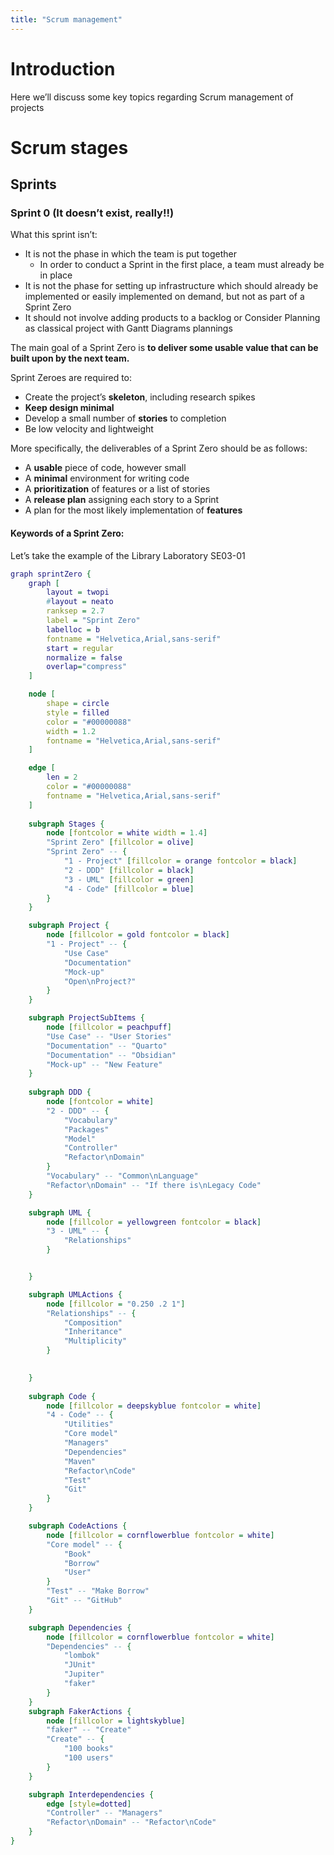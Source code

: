 ```yaml
---
title: "Scrum management"
---
```

# Introduction
Here we'll discuss some key topics regarding Scrum management of projects

# Scrum stages
## Sprints
### Sprint 0 (It doesn't exist, really!!)

What this sprint isn't:

- It is not the phase in which the team is put together
    - In order to conduct a Sprint in the first place, a team must already be in place
- It is not the phase for setting up infrastructure which should already be implemented or easily implemented on demand, but not as part of a Sprint Zero
- It should not involve adding products to a backlog or Consider Planning as classical project with Gantt Diagrams plannings

The main goal of a Sprint Zero is **to deliver some usable value that can be built upon by the next team.**

Sprint Zeroes are required to:

- Create the project's **skeleton**, including research spikes
- **Keep design minimal**
- Develop a small number of **stories** to completion
- Be low velocity and lightweight

More specifically, the deliverables of a Sprint Zero should be as follows:

- A **usable** piece of code, however small
- A **minimal** environment for writing code
- A **prioritization** of features or a list of stories
- A **release plan** assigning each story to a Sprint
- A plan for the most likely implementation of **features**

#### Keywords of a Sprint Zero:

Let's take the example of the Library Laboratory SE03-01
```dot
graph sprintZero {
    graph [
        layout = twopi
        #layout = neato
        ranksep = 2.7
        label = "Sprint Zero"
        labelloc = b
        fontname = "Helvetica,Arial,sans-serif"
        start = regular
        normalize = false
        overlap="compress"
    ]

    node [
        shape = circle
        style = filled
        color = "#00000088"
        width = 1.2
        fontname = "Helvetica,Arial,sans-serif"
    ]

    edge [
        len = 2
		color = "#00000088"
		fontname = "Helvetica,Arial,sans-serif"
    ]
    
    subgraph Stages {
        node [fontcolor = white width = 1.4]
        "Sprint Zero" [fillcolor = olive]
        "Sprint Zero" -- {
            "1 - Project" [fillcolor = orange fontcolor = black]
            "2 - DDD" [fillcolor = black]
            "3 - UML" [fillcolor = green]
            "4 - Code" [fillcolor = blue]
        }
    }

    subgraph Project {
        node [fillcolor = gold fontcolor = black]
        "1 - Project" -- {
            "Use Case"
            "Documentation"
            "Mock-up"
            "Open\nProject?"
        }
    }

    subgraph ProjectSubItems {
        node [fillcolor = peachpuff]
        "Use Case" -- "User Stories"
        "Documentation" -- "Quarto"
        "Documentation" -- "Obsidian"
        "Mock-up" -- "New Feature"
    }
    
    subgraph DDD {
        node [fontcolor = white]
        "2 - DDD" -- {
            "Vocabulary"
            "Packages"
            "Model"
            "Controller"
            "Refactor\nDomain"
        }
        "Vocabulary" -- "Common\nLanguage"
        "Refactor\nDomain" -- "If there is\nLegacy Code"
    }

    subgraph UML {
        node [fillcolor = yellowgreen fontcolor = black]
        "3 - UML" -- {
            "Relationships"
        }


    }

    subgraph UMLActions {
        node [fillcolor = "0.250 .2 1"]
        "Relationships" -- {
            "Composition"
            "Inheritance"
            "Multiplicity"
        }

        
    }
    
    subgraph Code {
        node [fillcolor = deepskyblue fontcolor = white]
        "4 - Code" -- {
            "Utilities"
            "Core model"
            "Managers"
            "Dependencies"
            "Maven"
            "Refactor\nCode"
            "Test"
            "Git"
        }
    }

    subgraph CodeActions {
        node [fillcolor = cornflowerblue fontcolor = white]
        "Core model" -- {
            "Book"
            "Borrow"
            "User"
        }
        "Test" -- "Make Borrow"
        "Git" -- "GitHub"
    }

    subgraph Dependencies {
        node [fillcolor = cornflowerblue fontcolor = white]
        "Dependencies" -- {
            "lombok"
            "JUnit"
            "Jupiter"
            "faker"
        }
    }
    subgraph FakerActions {
        node [fillcolor = lightskyblue]
        "faker" -- "Create"
        "Create" -- {
            "100 books"
            "100 users"
        }
    }

    subgraph Interdependencies {
        edge [style=dotted]
        "Controller" -- "Managers"
        "Refactor\nDomain" -- "Refactor\nCode"
    }
}
```